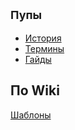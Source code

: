 ==<span style="font-size:18px;">Пупы</span>==
*[[История]]
*[[Термины]]
*[[Гайды]]

==По Wiki==
[[Шаблоны]]